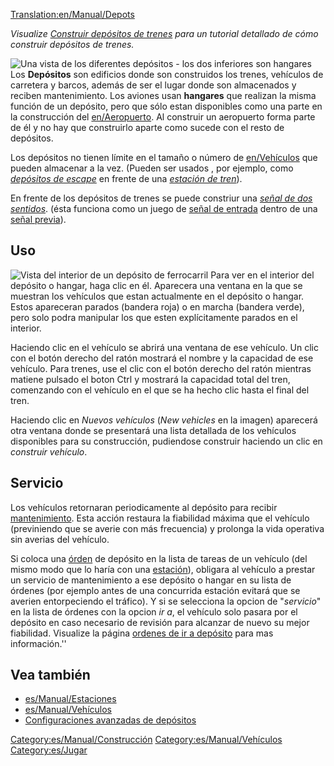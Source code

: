 [[Translation:en/Manual/Depots]]
{{es/Pendiente de traducción}}

''Visualize [[es/Manual/Construir depósitos de trenes|Construir depósitos de trenes]] para un tutorial detallado de cómo construir depósitos de trenes.''

[[File:en/Manual/Depots.png|frame|left|Una vista de los diferentes depósitos - los dos inferiores son hangares]]
Los '''Depósitos''' son edificios donde son construidos los trenes, vehículos de carretera y barcos, además de ser el lugar donde son almacenados y reciben mantenimiento. Los aviones usan '''hangares''' que realizan la misma función de un depósito, pero que sólo estan disponibles como una parte en la construcción del [[en/Aeropuerto]]. Al construir un aeropuerto forma parte de él y no hay que construirlo aparte como sucede con el resto de depósitos.

Los depósitos no tienen límite en el tamaño o número de [[en/Vehículos]] que pueden almacenar a la vez. (Pueden ser usados , por ejemplo, como [[es/Manual/Estaciones de tren#con-deposito-de-escape|''depósitos de escape'']] en frente de una [[es/Manual/Estaciones de tren|''estación de tren'']]).

En frente de los depósitos de trenes se puede constriur una [[es/Manual/Señales#two-way|''señal de dos sentidos'']]. (ésta funciona como un juego de [[es/Manual/Señales#senales-de-entrada|señal de entrada]] dentro de una [[es/Manual/Señales#senales-previas|señal previa]]).

==Uso==
[[File:en/Manual/RailwayDepotWindow.png|frame|Vista del interior de un depósito de ferrocarril]]
Para ver en el interior del depósito o hangar, haga clic en él. Aparecera una ventana en la que se muestran los vehículos que estan actualmente en el depósito o hangar. Estos apareceran parados (bandera roja) o en marcha (bandera verde), pero solo podra manipular los que esten explícitamente parados en el interior.

Haciendo clic en el vehículo se abrirá una ventana de ese vehículo. Un clic con el botón derecho del ratón mostrará el nombre y la capacidad de ese vehículo. Para trenes, use el clic con el botón derecho del ratón mientras matiene pulsado el boton Ctrl y mostrará la capacidad total del tren, comenzando con el vehículo en el que se ha hecho clic hasta el final del tren.

Haciendo clic en ''Nuevos vehículos'' (''New vehicles'' en la imagen) aparecerá otra ventana donde se presentará una lista detallada de los vehículos disponibles para su construcción, pudiendose construir haciendo un clic en ''construir vehículo''.

==Servicio==
Los vehículos retornaran periodicamente al depósito para recibir [[en/Manual/Servicing|mantenimiento]]. Esta acción restaura la fiabilidad máxima que el vehículo (previniendo que se averie con más frecuencia) y prolonga la vida operativa sin averias del vehículo.

Si coloca una [[es/Manual/Órdenes|órden]] de depósito en la lista de tareas de un vehículo (del mismo modo que lo haría con una [[es/Manual/Estaciones|estación]]), obligara al vehículo a prestar un servicio de mantenimiento a ese depósito o hangar en su lista de órdenes (por ejemplo antes de una concurrida estación evitará que se averien entorpeciendo el tráfico). Y si se selecciona la opcion de "''servicio''" en la lista de órdenes con la opcion ''ir a'', el vehículo solo pasara por el depósito en caso necesario de revisión para alcanzar de nuevo su mejor fiabilidad. Visualize la página [[en/Archive/Manual/Settings/Allow goto depot orders|ordenes de ir a depósito]] para mas información.''

==Vea también==
*[[es/Manual/Estaciones]]
*[[es/Manual/Vehículos]]
*[[es/Manual/Construir depósitos de trenes|Configuraciones avanzadas de depósitos]]

[[Category:es/Manual/Construcción]]
[[Category:es/Manual/Vehículos]]
[[Category:es/Jugar]]